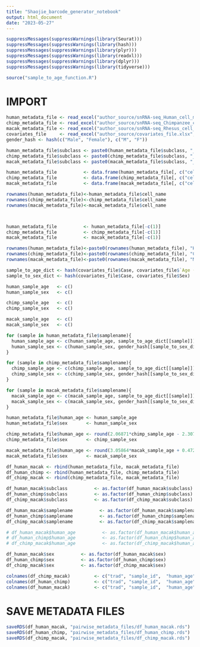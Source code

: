 ```yaml
---
title: "Shaojie_barcode_generator_notebook"
output: html_document
date: "2023-05-27"
---
```


```r
suppressMessages(suppressWarnings(library(Seurat)))
suppressMessages(suppressWarnings(library(hash)))
suppressMessages(suppressWarnings(library(plyr)))
suppressMessages(suppressWarnings(library(readxl)))
suppressMessages(suppressWarnings(library(dplyr)))
suppressMessages(suppressWarnings(library(tidyverse)))
```

```r
source("sample_to_age_function.R")
```


# IMPORT 

```r
human_metadata_file <- read_excel("author_source/snRNA-seq_Human_cell_meta.xlsx")
chimp_metadata_file <- read_excel("author_source/snRNA-seq_Chimpanzee_cell_meta.xlsx")
macak_metadata_file <- read_excel("author_source/snRNA-seq_Rhesus_cell_meta.xlsx")
covariates_file     <- read_excel("author_source/covariates_file.xlsx", skip = 1)
gender_hash <- hash(c("Male", "Female"), c("M", "F"))
```

```r

human_metadata_file$subclass <- paste0(human_metadata_file$subclass, "_#human")
chimp_metadata_file$subclass <- paste0(chimp_metadata_file$subclass, "_#chimp")
macak_metadata_file$subclass <- paste0(macak_metadata_file$subclass, "_#macak")

human_metadata_file          <- data.frame(human_metadata_file[, c("cell_name", "subclass", "samplename")])
chimp_metadata_file          <- data.frame(chimp_metadata_file[, c("cell_name", "subclass", "samplename")])
macak_metadata_file          <- data.frame(macak_metadata_file[, c("cell_name", "subclass", "samplename")])

rownames(human_metadata_file)<-human_metadata_file$cell_name
rownames(chimp_metadata_file)<-chimp_metadata_file$cell_name
rownames(macak_metadata_file)<-macak_metadata_file$cell_name



human_metadata_file          <- human_metadata_file[-c(1)]
chimp_metadata_file          <- chimp_metadata_file[-c(1)]
macak_metadata_file          <- macak_metadata_file[-c(1)]

rownames(human_metadata_file)<-paste0(rownames(human_metadata_file), "H")
rownames(chimp_metadata_file)<-paste0(rownames(chimp_metadata_file), "C")
rownames(macak_metadata_file)<-paste0(rownames(macak_metadata_file), "M")

sample_to_age_dict <- hash(covariates_file$Case, covariates_file$`Age (Y)`)
sample_to_sex_dict <- hash(covariates_file$Case, covariates_file$Sex)

human_sample_age   <- c()
human_sample_sex   <- c()

chimp_sample_age   <- c()
chimp_sample_sex   <- c()

macak_sample_age   <- c()
macak_sample_sex   <- c()

for (sample in human_metadata_file$samplename){
  human_sample_age <- c(human_sample_age, sample_to_age_dict[[sample]])
  human_sample_sex <- c(human_sample_sex, gender_hash[[sample_to_sex_dict[[sample]]]])
}

for (sample in chimp_metadata_file$samplename){
  chimp_sample_age <- c(chimp_sample_age, sample_to_age_dict[[sample]])
  chimp_sample_sex <- c(chimp_sample_sex, gender_hash[[sample_to_sex_dict[[sample]]]])
}

for (sample in macak_metadata_file$samplename){
  macak_sample_age <- c(macak_sample_age, sample_to_age_dict[[sample]])
  macak_sample_sex <- c(macak_sample_sex, gender_hash[[sample_to_sex_dict[[sample]]]])
}

human_metadata_file$human_age <- human_sample_age
human_metadata_file$sex       <- human_sample_sex

chimp_metadata_file$human_age <- round(2.06871*chimp_sample_age - 2.30729, 1)
chimp_metadata_file$sex       <- chimp_sample_sex

macak_metadata_file$human_age <- round(3.05864*macak_sample_age + 0.47236, 1)
macak_metadata_file$sex       <- macak_sample_sex

```

```r
df_human_macak <- rbind(human_metadata_file, macak_metadata_file)
df_human_chimp <- rbind(human_metadata_file, chimp_metadata_file)
df_chimp_macak <- rbind(chimp_metadata_file, macak_metadata_file)

```


```r


df_human_macak$subclass          <- as.factor(df_human_macak$subclass)
df_human_chimp$subclass          <- as.factor(df_human_chimp$subclass)
df_chimp_macak$subclass          <- as.factor(df_chimp_macak$subclass)

df_human_macak$samplename          <- as.factor(df_human_macak$samplename)
df_human_chimp$samplename          <- as.factor(df_human_chimp$samplename)
df_chimp_macak$samplename          <- as.factor(df_chimp_macak$samplename)

# df_human_macak$human_age          <- as.factor(df_human_macak$human_age)
# df_human_chimp$human_age          <- as.factor(df_human_chimp$human_age)
# df_chimp_macak$human_age          <- as.factor(df_chimp_macak$human_age)

df_human_macak$sex          <- as.factor(df_human_macak$sex)
df_human_chimp$sex          <- as.factor(df_human_chimp$sex)
df_chimp_macak$sex          <- as.factor(df_chimp_macak$sex)

colnames(df_chimp_macak)         <- c("trad", "sample_id",  "human_age",  "sex")
colnames(df_human_chimp)         <- c("trad", "sample_id",  "human_age",  "sex")
colnames(df_human_macak)         <- c("trad", "sample_id",  "human_age",  "sex")

```

# SAVE METADATA FILES

```r
saveRDS(df_human_macak, "pairwise_metadata_files/df_human_macak.rds")
saveRDS(df_human_chimp, "pairwise_metadata_files/df_human_chimp.rds")
saveRDS(df_chimp_macak, "pairwise_metadata_files/df_chimp_macak.rds")
```


